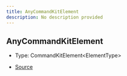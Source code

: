 ```yaml
---
title: AnyCommandKitElement
description: No description provided
---
```


## AnyCommandKitElement

- Type: CommandKitElement\<ElementType>

- [Source](https://github.com/underctrl-io/commandkit/blob/f8cc07d11d2ae5ed7f529adff1649936223e27b2/packages/commandkit/src/components/common/element.ts#L25)